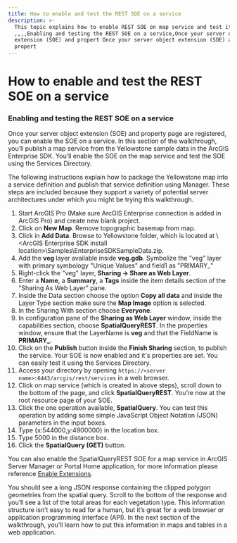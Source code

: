 ```yaml
---
title: How to enable and test the REST SOE on a service
description: >-
  This topic explains how to enable REST SOE on map service and test it.
  ,,,,Enabling and testing the REST SOE on a service,Once your server object
  extension (SOE) and propert Once your server object extension (SOE) and
  propert
---
```


# How to enable and test the REST SOE on a service

### Enabling and testing the REST SOE on a service

Once your server object extension (SOE) and property page are registered, you can enable the SOE on a service. In this section of the walkthrough, you’ll publish a map service from the Yellowstone sample data in the ArcGIS Enterprise SDK. You’ll enable the SOE on the map service and test the SOE using the Services Directory.

The following instructions explain how to package the Yellowstone map into a service definition and publish that service definition using Manager. These steps are included because they support a variety of potential server architectures under which you might be trying this walkthrough.

1.  Start ArcGIS Pro (Make sure ArcGIS Enterprise connection is added in ArcGIS Pro) and create new blank project.
2.  Click on **New Map**. Remove topographic basemap from map.
3.  Click in **Add Data**. Browse to Yellowstone folder, which is located at \\&lt;ArcGIS Enterprise SDK install location>\\Samples\\EnterpriseSDKSampleData.zip.
4.  Add the **veg** layer available inside **veg.gdb**. Symbolize the "veg" layer with primary symbology "Unique Values" and field1 as "PRIMARY\_"
5.  Right-click the "veg" layer, **Sharing -> Share as Web Layer**.
6.  Enter a **Name**, a **Summary**, a **Tags** inside the item details section of the "Sharing As Web Layer" pane.
7.  Inside the Data section choose the option **Copy all data** and inside the Layer Type section make sure the **Map Image** option is selected.
8.  In the Sharing With section choose **Everyone**.
9.  In configuration pane of the **Sharing as Web Layer** window, inside the capabilities section, choose **SpatialQueryREST**. In the properties window, ensure that the LayerName is **veg** and that the FieldName is **PRIMARY\_**.
10. Click on the **Publish** button inside the **Finish Sharing** section, to publish the service. Your SOE is now enabled and it's properties are set. You can easily test it using the Services Directory.
11. Access your directory by opening `https://<server name>:6443/arcgis/rest/services` in a web browser.
12. Click on map service (which is created in above steps), scroll down to the bottom of the page, and click **SpatialQueryREST**. You’re now at the root resource page of your SOE.
13. Click the one operation available, **SpatialQuery**. You can test this operation by adding some simple JavaScript Object Notation (JSON) parameters in the input boxes.
14. Type \{x:544000,y:4900000\} in the location box.
15. Type 5000 in the distance box.
16. Click the **SpatialQuery (GET)** button.

You can also enable the SpatialQueryREST SOE for a map service in ArcGIS Server Manager or Portal Home application, for more information please reference [Enable Extensions](../enable-extensions-net).

You should see a long JSON response containing the clipped polygon geometries from the spatial query. Scroll to the bottom of the response and you’ll see a list of the total areas for each vegetation type. This information structure isn’t easy to read for a human, but it’s great for a web browser or application programming interface (API). In the next section of the walkthrough, you’ll learn how to put this information in maps and tables in a web application.
